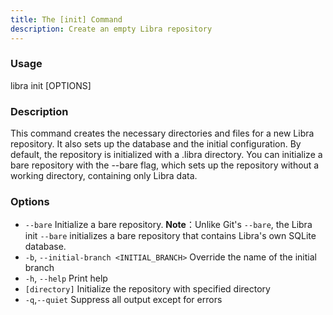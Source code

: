 ```yaml
---
title: The [init] Command
description: Create an empty Libra repository
---
```


### Usage

libra init [OPTIONS]

### Description

This command creates the necessary directories and files for a new Libra repository.
It also sets up the database and the initial configuration.
By default, the repository is initialized with a .libra directory.
You can initialize a bare repository with the --bare flag,
which sets up the repository without a working directory, containing only Libra data.

### Options

-   `--bare`
    Initialize a bare repository.
    <Note type="danger" title="Git bare VS Libra bare">
    **Note**：Unlike Git's `--bare`, the Libra init `--bare` initializes a bare repository that contains Libra's own SQLite database.
    </Note>
-   `-b`, `--initial-branch <INITIAL_BRANCH>`
    Override the name of the initial branch
-   `-h`, `--help` Print help
-   `[directory]`
    Initialize the repository with specified directory
-   `-q`,`--quiet`
    Suppress all output except for errors
    
